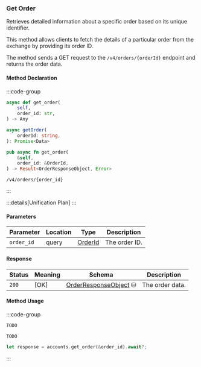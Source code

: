 ### Get Order

Retrieves detailed information about a specific order based on its unique identifier.

This method allows clients to fetch the details of a particular order from the exchange by providing its order ID.

The method sends a GET request to the `/v4/orders/{orderId}` endpoint and returns the order data.

#### Method Declaration

:::code-group

```python [Python]
async def get_order(
    self,
    order_id: str,
) -> Any
```

```typescript [TypeScript]
async getOrder(
    orderId: string,
): Promise<Data>
```

```rust [Rust]
pub async fn get_order(
    &self,
    order_id: &OrderId,
) -> Result<OrderResponseObject, Error>
```

```url [API]
/v4/orders/{order_id}
```

:::

:::details[Unification Plan]
:::

#### Parameters

| Parameter     | Location | Type                      | Description   |
| ------------- | -------- | ------------------------- | ------------- |
| `order_id`    | query    | [OrderId]                 | The order ID. |

#### Response

| Status | Meaning     | Schema                  | Description     |
| ------ | ----------- | ----------------------- | --------------- |
| `200`  | [OK]        | [OrderResponseObject] ⛁ | The order data. |

#### Method Usage

:::code-group

```python [Python]
TODO
```

```typescript [TypeScript]
TODO
```

```rust [Rust]
let response = accounts.get_order(&order_id).await?;
```

:::

[OrderId]: /types/order_id
[OrderResponseObject]: /types/order_response_object
